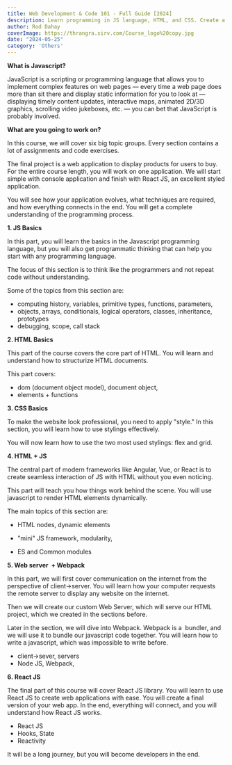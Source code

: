 ```yaml
---
title: Web Development & Code 101 - Full Guide [2024]
description: Learn programming in JS language, HTML, and CSS. Create a Web Application made in React JS. The path to the final project includes many assignments, code exercises, and challenges.
author: Rod Dahay
coverImage: https://thrangra.sirv.com/Course_logo%20copy.jpg
date: "2024-05-25"
category: 'Others'
---
```


**What is Javascript?**

JavaScript is a scripting or programming language that allows you to implement complex features on web pages — every time a web page does more than sit there and display static information for you to look at — displaying timely content updates, interactive maps, animated 2D/3D graphics, scrolling video jukeboxes, etc. — you can bet that JavaScript is probably involved.

**What are you going to work on?**

In this course, we will cover six big topic groups. Every section contains a lot of assignments and code exercises.

The final project is a web application to display products for users to buy. For the entire course length, you will work on one application. We will start simple with console application and finish with React JS, an excellent styled application.

You will see how your application evolves, what techniques are required, and how everything connects in the end. You will get a complete understanding of the programming process.

**1\. JS Basics**

In this part, you will learn the basics in the Javascript programming language, but you will also get programmatic thinking that can help you start with any programming language.

The focus of this section is to think like the programmers and not repeat code without understanding.

Some of the topics from this section are:

*   computing history, variables, primitive types, functions, parameters, 
*   objects, arrays, conditionals, logical operators, classes, inheritance, prototypes
*   debugging, scope, call stack

**2\. HTML Basics**

This part of the course covers the core part of HTML. You will learn and understand how to structurize HTML documents. 

This part covers:

*   dom (document object model), document object,
*   elements + functions

**3\. CSS Basics**

To make the website look professional, you need to apply "style." In this section, you will learn how to use stylings effectively.

You will now learn how to use the two most used stylings: flex and grid.

**4\. HTML + JS**

The central part of modern frameworks like Angular, Vue, or React is to create seamless interaction of JS with HTML without you even noticing.

This part will teach you how things work behind the scene. You will use javascript to render HTML elements dynamically.

The main topics of this section are:

*   HTML nodes, dynamic elements

*   "mini" JS framework, modularity, 

*   ES and Common modules

**5\. Web server  + Webpack**

In this part, we will first cover communication on the internet from the perspective of client->server. You will learn how your computer requests the remote server to display any website on the internet.

Then we will create our custom Web Server, which will serve our HTML project, which we created in the sections before.

Later in the section, we will dive into Webpack. Webpack is a  bundler, and we will use it to bundle our javascript code together. You will learn how to write a javascript, which was impossible to write before.

*   client->sever, servers
*   Node JS, Webpack, 

**6. React JS**

The final part of this course will cover React JS library. You will learn to use React JS to create web applications with ease. You will create a final version of your web app. In the end, everything will connect, and you will understand how React JS works.

*   React JS
*   Hooks, State
*   Reactivity

It will be a long journey, but you will become developers in the end.
